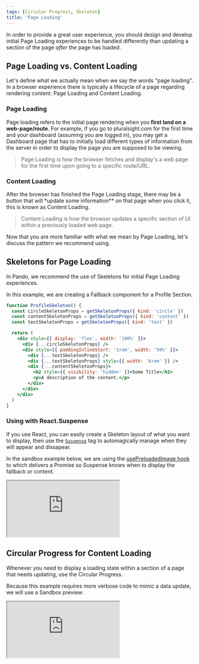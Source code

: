 ```yaml
---
tags: [Circular Progress, Skeleton]
title: 'Page Loading'
---
```


In order to provide a great user experience, you should design and develop initial Page Loading experiences to be handled differently than updating a section of the page _after_ the page has loaded.

## Page Loading vs. Content Loading

Let's define what we actually mean when we say the words "page loading". In a browser experience there is typically a lifecycle of a page regarding rendering content: Page Loading and Content Loading.

### Page Loading

Page loading refers to the initial page rendering when you **first land on a web-page/route**. For example, if you go to pluralsight.com for the first time and your dashboard (assuming you are logged in), you may get a Dashboard page that has to initially load different types of information from the server in order to display the page you are supposed to be viewing.

> Page Loading is how the browser fetches and display's a web page for the first time upon going to a specific route/URL.

### Content Loading

After the browser has finished the Page Loading stage, there may be a button that will \*update some information\*\* on that page when you click it, this is known as Content Loading.

> Content Loading is how the browser updates a specific section of UI within a previously loaded web page.

Now that you are more familiar with what we mean by Page Loading, let's discuss the pattern we recommend using.

## Skeletons for Page Loading

In Pando, we recommend the use of Skeletons for initial Page Loading experiences.

In this example, we are creating a Fallback component for a Profile Section.

```jsx live
function ProfileSkeleton() {
  const circleSkeletonProps = getSkeletonProps({ kind: 'circle' })
  const contentSkeletonProps = getSkeletonProps({ kind: 'content' })
  const textSkeletonProps = getSkeletonProps({ kind: 'text' })

  return (
    <div style={{ display: 'flex', width: '100%' }}>
      <div {...circleSkeletonProps} />
      <div style={{ paddingInlineStart: '1rem', width: '50%' }}>
        <div {...textSkeletonProps} />
        <div {...textSkeletonProps} style={{ width: '6rem' }} />
        <div {...contentSkeletonProps}>
          <h2 style={{ visibility: 'hidden' }}>Some Title</h2>
          <p>A description of the content.</p>
        </div>
      </div>
    </div>
  )
}
```

### Using with React.Suspense

If you use React, you can easily create a Skeleton layout of what you want to display, then use the [`Suspense`](https://reactjs.org/docs/react-api.html#reactsuspense) tag to automagically manage when they will appear and dissapear.

In the sandbox example below, we are using the [usePreloadedImage hook](../../../reference/react-hooks/usePreloadedImage.mdx) to which delivers a Promise so Suspense knows when to display the fallback or content.

<iframe
  src="https://codesandbox.io/embed/ps-react-forked-5429oc?fontsize=14&hidenavigation=1&theme=dark"
  style={{
    width: '100%',
    height: '500px',
    border: '0',
    borderRadius: '4px',
    overflow: 'hidden',
  }}
  title="Preloaded Avatar Example"
  allow="accelerometer; ambient-light-sensor; camera; encrypted-media; geolocation; gyroscope; hid; microphone; midi; payment; usb; vr; xr-spatial-tracking"
  sandbox="allow-forms allow-modals allow-popups allow-presentation allow-same-origin allow-scripts"
></iframe>

## Circular Progress for Content Loading

Whenever you need to display a loading state within a section of a page that needs updating, use the Circular Progress.

Because this example requires more verbose code to mimic a data update, we will use a Sandbox preview:

<iframe
  src="https://codesandbox.io/embed/epic-herschel-kdnlv3?fontsize=14&hidenavigation=1&theme=dark&view=preview"
  style={{
    width: '100%',
    height: '500px',
    border: 0,
    borderRadius: '4px',
    overflow: 'hidden',
  }}
  title="epic-herschel-kdnlv3"
  allow="accelerometer; ambient-light-sensor; camera; encrypted-media; geolocation; gyroscope; hid; microphone; midi; payment; usb; vr; xr-spatial-tracking"
  sandbox="allow-forms allow-modals allow-popups allow-presentation allow-same-origin allow-scripts"
></iframe>
